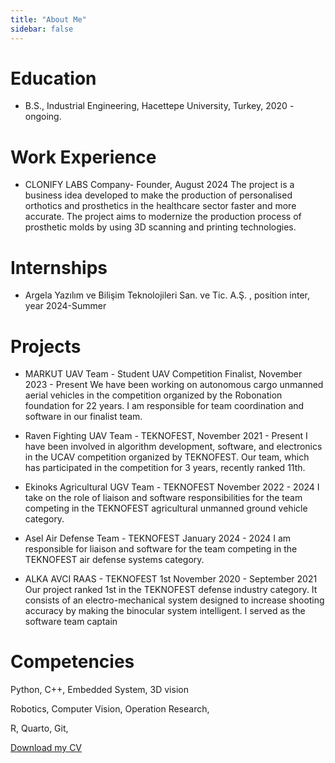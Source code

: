 ```yaml
---
title: "About Me"
sidebar: false 
---
```


# Education

-   B.S., Industrial Engineering, Hacettepe University, Turkey, 2020 - ongoing.

# Work Experience

-   CLONIFY LABS Company- Founder, August 2024
The project is a business idea developed to make the production of personalised orthotics and prosthetics in the healthcare
sector faster and more accurate. The project aims to modernize the production process of prosthetic molds by using 3D
scanning and printing technologies.



# Internships

-   Argela Yazılım ve Bilişim Teknolojileri San. ve Tic. A.Ş. , position inter, year 2024-Summer



# Projects

-   MARKUT UAV Team - Student UAV Competition Finalist, November 2023 - Present
We have been working on autonomous cargo unmanned aerial vehicles in the competition organized by the Robonation
foundation for 22 years. I am responsible for team coordination and software in our finalist team.

-   Raven Fighting UAV Team - TEKNOFEST, November 2021 - Present
I have been involved in algorithm development, software, and electronics in the UCAV competition organized by
TEKNOFEST. Our team, which has participated in the competition for 3 years, recently ranked 11th.

-   Ekinoks Agricultural UGV Team - TEKNOFEST November 2022 - 2024
I take on the role of liaison and software responsibilities for the team competing in the TEKNOFEST agricultural unmanned
ground vehicle category.

-   Asel Air Defense Team - TEKNOFEST January 2024 - 2024
I am responsible for liaison and software for the team competing in the TEKNOFEST air defense systems category.

-   ALKA AVCI RAAS - TEKNOFEST 1st November 2020 - September 2021
Our project ranked 1st in the TEKNOFEST defense industry category. It consists of an electro-mechanical system designed to
increase shooting accuracy by making the binocular system intelligent. I served as the software team captain


# Competencies

Python, C++, Embedded System, 3D vision 

Robotics, Computer Vision, Operation Research,

R, Quarto, Git, 


[Download my CV](data/cv.pdf)

